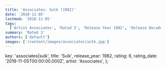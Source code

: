 ```yaml
---
title: 'Associates: Sulk (1982)'
date: '2018-11-05'
lastmod: '2018-11-05'
tags:
  ['Artist Associates', 'Rated 3', 'Release Year 1982', 'Release Decade 1980']
summary: 'Rated 3'
authors: ['default']
images: ['/content/images/associates|sulk.jpg']
---
```


  key: 'associates|sulk',
  title: 'Sulk',
  release_year: 1982,
  rating: 6,
  rating_date: '2018-11-05T00:00:00.000Z',
  artist: 'Associates',
};

<MusicRating data={data} />

